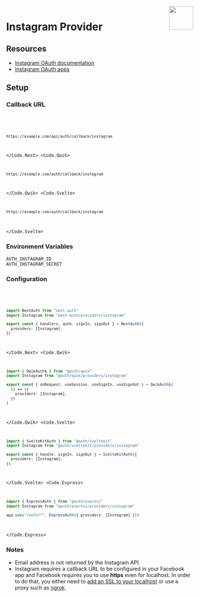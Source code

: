 
<img align="right" src="/img/providers/instagram.svg" height="64" width="64" />

# Instagram Provider

## Resources

- [Instagram OAuth documentation](https://developers.facebook.com/docs/instagram-basic-display-api/getting-started)
- [Instagram OAuth apps](https://developers.facebook.com/apps/)

## Setup

### Callback URL

<Code>
  <Code.Next>

```bash
https://example.com/api/auth/callback/instagram
```

  </Code.Next>
  <Code.Qwik>

```bash
https://example.com/auth/callback/instagram
```

  </Code.Qwik>
  <Code.Svelte>

```bash
https://example.com/auth/callback/instagram
```

  </Code.Svelte>
</Code>

### Environment Variables

```
AUTH_INSTAGRAM_ID
AUTH_INSTAGRAM_SECRET
```

### Configuration

<Code>
  <Code.Next>

```ts filename="/auth.ts"
import NextAuth from "next-auth"
import Instagram from "next-auth/providers/instagram"

export const { handlers, auth, signIn, signOut } = NextAuth({
  providers: [Instagram],
})
```

  </Code.Next>
  <Code.Qwik>
  
```ts filename="/src/routes/plugin@auth.ts"
import { QwikAuth$ } from "@auth/qwik"
import Instagram from "@auth/qwik/providers/instagram"

export const { onRequest, useSession, useSignIn, useSignOut } = QwikAuth$(
  () => ({
    providers: [Instagram],
  })
)
```

  </Code.Qwik>
  <Code.Svelte>

```ts filename="/src/auth.ts"
import { SvelteKitAuth } from "@auth/sveltekit"
import Instagram from "@auth/sveltekit/providers/instagram"

export const { handle, signIn, signOut } = SvelteKitAuth({
  providers: [Instagram],
})
```

  </Code.Svelte>
  <Code.Express>

```ts filename="/src/app.ts"
import { ExpressAuth } from "@auth/express"
import Instagram from "@auth/express/providers/instagram"

app.use("/auth/*", ExpressAuth({ providers: [Instagram] }))
```

  </Code.Express>
</Code>

### Notes

- Email address is not returned by the Instagram API.
- Instagram requires a callback URL to be configured in your Facebook app and Facebook requires you to use **https** even for localhost. In order to do that, you either need to [add an SSL to your localhost](https://www.freecodecamp.org/news/how-to-get-https-working-on-your-local-development-environment-in-5-minutes-7af615770eec/) or use a proxy such as [ngrok](https://ngrok.com/docs).
